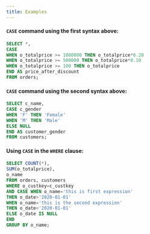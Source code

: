 ```yaml
---
title: Examples
---
```


#### `CASE` command using the first syntax above:

```sql
SELECT *,
CASE
WHEN o_totalprice >= 1000000 THEN o_totalprice*0.20
WHEN o_totalprice >= 500000 THEN o_totalprice*0.10
WHEN o_totalprice >= 100 THEN o_totalprice
END AS price_after_discount
FROM orders;
```

#### `CASE` command using the second syntax above:

```sql
SELECT c_name,
CASE c_gender
WHEN 'F' THEN 'Female'
WHEN 'M' THEN 'Male'
ELSE NULL
END AS customer_gender
FROM customers;
```

#### Using `CASE` in the `WHERE` clause:

```sql
SELECT COUNT(*),
SUM(o_totalprice),
o_name
FROM orders, customers
WHERE o_custkey=c_custkey
AND CASE WHEN o_name='this is first expression'
THEN o_date>'2020-01-01'
WHEN o_name='this is the second expression'
THEN o_date<'2020-01-01'
ELSE o_date IS NULL
END
GROUP BY o_name;
```